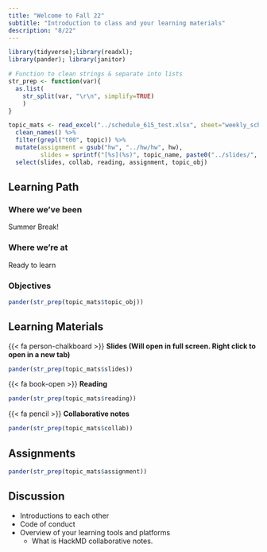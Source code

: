 ```yaml
---
title: "Welcome to Fall 22"
subtitle: "Introduction to class and your learning materials"
description: "8/22"
---
```


```r
library(tidyverse);library(readxl); 
library(pander); library(janitor)

# Function to clean strings & separate into lists
str_prep <- function(var){
  as.list(
    str_split(var, "\r\n", simplify=TRUE)
    )
}

topic_mats <- read_excel("../schedule_615_test.xlsx", sheet="weekly_schedule") %>%
  clean_names() %>% 
  filter(grepl("t00", topic)) %>%
  mutate(assignment = gsub("hw", "../hw/hw", hw), 
         slides = sprintf("[%s](%s)", topic_name, paste0("../slides/", lecture, "html"))) %>% 
  select(slides, collab, reading, assignment, topic_obj)
```

## Learning Path

### Where we've been
Summer Break! 

### Where we're at
Ready to learn


### Objectives

```r
pander(str_prep(topic_mats$topic_obj))
```

## Learning Materials

{{< fa person-chalkboard >}}  **Slides (Will open in full screen. Right click to open in a new tab)**

```r
pander(str_prep(topic_mats$slides))
```

{{< fa book-open >}}  **Reading** 

```r
pander(str_prep(topic_mats$reading))
```


{{< fa pencil >}} **Collaborative notes**

```r
pander(str_prep(topic_mats$collab))
```

## Assignments

```r
pander(str_prep(topic_mats$assignment))
```

## Discussion

* Introductions to each other
* Code of conduct
* Overview of your learning tools and platforms
    - What is HackMD collaborative notes.
